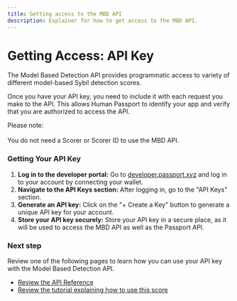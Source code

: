 ```yaml
---
title: Getting access to the MBD API
description: Explainer for how to get access to the MBD API.
---
```


# Getting Access: API Key

The Model Based Detection API provides programmatic access to variety of different model-based Sybil detection scores. 

Once you have your API key, you need to include it with each request you make to the API. This allows Human Passport to identify your app and verify that you are authorized to access the API.

<Callout type="info">
Please note:<br /><br />You do not need a Scorer or Scorer ID to use the MBD API.
</Callout>

### Getting Your API Key

1. **Log in to the developer portal:** Go to [developer.passport.xyz](https://developer.passport.xyz) and log in to your account by connecting your wallet.
2. **Navigate to the API Keys section:** After logging in, go to the "API Keys" section.
3. **Generate an API key:** Click on the "+ Create a Key" button to generate a unique API key for your account.
4. **Store your API key securely:** Store your API key in a secure place, as it will be used to access the MBD API as well as the Passport API.


### Next step

Review one of the following pages to learn how you can use your API key with the Model Based Detection API.
- [Review the API Reference](api-reference)
- [Review the tutorial explaining how to use this score](tutorials/double-verification)

